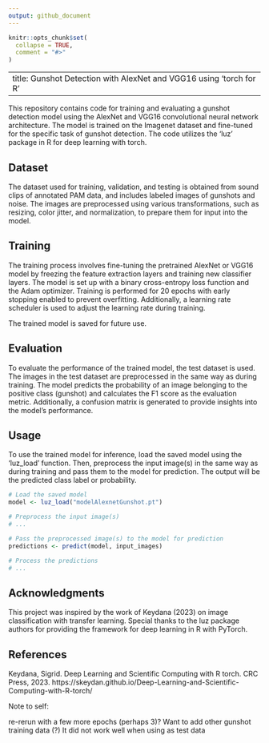 ```yaml
---
output: github_document
---
```


<!-- README.md is generated from README.Rmd. Please edit that file -->

```r
knitr::opts_chunk$set(
  collapse = TRUE,
  comment = "#>"
)
```

---
title: Gunshot Detection with AlexNet and VGG16 using 'torch for R'
---


This repository contains code for training and evaluating a gunshot detection model using the AlexNet and VGG16 convolutional neural network architecture. The model is trained on the Imagenet dataset and fine-tuned for the specific task of gunshot detection. The code utilizes the 'luz' package in R for deep learning with torch.

## Dataset

The dataset used for training, validation, and testing is obtained from sound clips of annotated PAM data, and includes labeled images of gunshots and noise. The images are preprocessed using various transformations, such as resizing, color jitter, and normalization, to prepare them for input into the model.

## Training

The training process involves fine-tuning the pretrained AlexNet or VGG16 model by freezing the feature extraction layers and training new classifier layers. The model is set up with a binary cross-entropy loss function and the Adam optimizer. Training is performed for 20 epochs with early stopping enabled to prevent overfitting. Additionally, a learning rate scheduler is used to adjust the learning rate during training.

The trained model is saved for future use.

## Evaluation

To evaluate the performance of the trained model, the test dataset is used. The images in the test dataset are preprocessed in the same way as during training. The model predicts the probability of an image belonging to the positive class (gunshot) and calculates the F1 score as the evaluation metric. Additionally, a confusion matrix is generated to provide insights into the model's performance.

## Usage

To use the trained model for inference, load the saved model using the 'luz_load' function. Then, preprocess the input image(s) in the same way as during training and pass them to the model for prediction. The output will be the predicted class label or probability.

```R
# Load the saved model
model <- luz_load("modelAlexnetGunshot.pt")

# Preprocess the input image(s)
# ...

# Pass the preprocessed image(s) to the model for prediction
predictions <- predict(model, input_images)

# Process the predictions
# ...
```

## Acknowledgments
This project was inspired by the work of Keydana (2023) on image classification with transfer learning. Special thanks to the luz package authors for providing the framework for deep learning in R with PyTorch.

## References
Keydana, Sigrid. Deep Learning and Scientific Computing with R torch. CRC Press, 2023. https://skeydan.github.io/Deep-Learning-and-Scientific-Computing-with-R-torch/

Note to self: 

re-rerun with a few more epochs (perhaps 3)?
Want to add other gunshot training data (?)
It did not work well when using as test data


